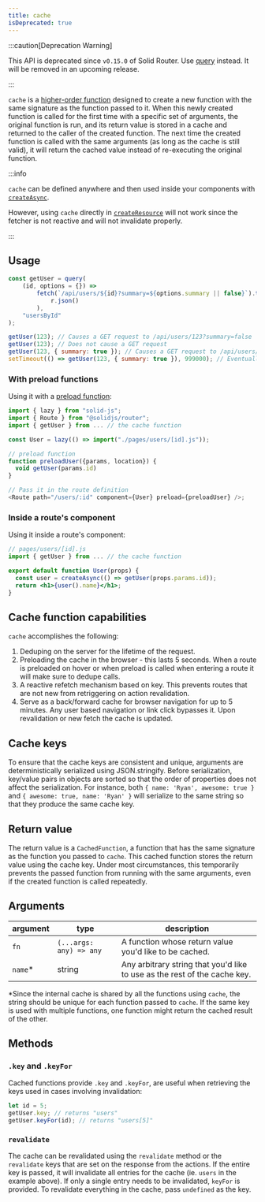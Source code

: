 ```yaml
---
title: cache
isDeprecated: true
---
```


:::caution[Deprecation Warning] 

This API is deprecated since `v0.15.0` of Solid Router. Use [query](/solid-router/reference/data-apis/query) instead. It will be removed in an upcoming release. 

:::

`cache` is a [higher-order function](https://en.wikipedia.org/wiki/Higher-order_function) designed to create a new function with the same signature as the function passed to it. 
When this newly created function is called for the first time with a specific set of arguments, the original function is run, and its return value is stored in a cache and returned to the caller of the created function. 
The next time the created function is called with the same arguments (as long as the cache is still valid), it will return the cached value instead of re-executing the original function.



:::info 

`cache` can be defined anywhere and then used inside your components with [`createAsync`](/solid-router/reference/data-apis/create-async).

However, using `cache` directly in [`createResource`](/reference/basic-reactivity/create-resource) will not work since the fetcher is not reactive and will not invalidate properly.

:::

## Usage

```js
const getUser = query(
	(id, options = {}) =>
		fetch(`/api/users/${id}?summary=${options.summary || false}`).then((r) =>
			r.json()
		),
	"usersById"
);

getUser(123); // Causes a GET request to /api/users/123?summary=false
getUser(123); // Does not cause a GET request
getUser(123, { summary: true }); // Causes a GET request to /api/users/123?summary=true
setTimeout(() => getUser(123, { summary: true }), 999000); // Eventually causes another GET request to /api/users/123?summary=true
```

### With preload functions

Using it with a [preload function](/solid-router/reference/preload-functions/preload):

```js
import { lazy } from "solid-js";
import { Route } from "@solidjs/router";
import { getUser } from ... // the cache function

const User = lazy(() => import("./pages/users/[id].js"));

// preload function
function preloadUser({params, location}) {
  void getUser(params.id)
}

// Pass it in the route definition
<Route path="/users/:id" component={User} preload={preloadUser} />;
```

### Inside a route's component

Using it inside a route's component:

```jsx
// pages/users/[id].js
import { getUser } from ... // the cache function

export default function User(props) {
  const user = createAsync(() => getUser(props.params.id));
  return <h1>{user().name}</h1>;
}
```

## Cache function capabilities

`cache` accomplishes the following:

1. Deduping on the server for the lifetime of the request.
2. Preloading the cache in the browser - this lasts 5 seconds. When a route is preloaded on hover or when preload is called when entering a route it will make sure to dedupe calls.
3. A reactive refetch mechanism based on key. This prevents routes that are not new from retriggering on action revalidation.
4. Serve as a back/forward cache for browser navigation for up to 5 minutes. Any user based navigation or link click bypasses it. Upon revalidation or new fetch the cache is updated.

## Cache keys

To ensure that the cache keys are consistent and unique, arguments are deterministically serialized using JSON.stringify. Before serialization, key/value pairs in objects are sorted so that the order of properties does not affect the serialization. For instance, both `{ name: 'Ryan', awesome: true }` and `{ awesome: true, name: 'Ryan' }` will serialize to the same string so that they produce the same cache key.

## Return value

The return value is a `CachedFunction`, a function that has the same signature as the function you passed to `cache`. This cached function stores the return value using the cache key. Under most circumstances, this temporarily prevents the passed function from running with the same arguments, even if the created function is called repeatedly.

## Arguments

| argument | type | description |
| --- | --- | --- |
| `fn` | `(...args: any) => any` | A function whose return value you'd like to be cached. |
| `name`\* | string | Any arbitrary string that you'd like to use as the rest of the cache key. |

\*Since the internal cache is shared by all the functions using `cache`, the string should be unique for each function passed to `cache`. If the same key is used with multiple functions, one function might return the cached result of the other.

## Methods

### `.key` and `.keyFor`

Cached functions provide `.key` and `.keyFor`, are useful when retrieving the keys used in cases involving invalidation:

```ts
let id = 5;
getUser.key; // returns "users"
getUser.keyFor(id); // returns "users[5]"
```

### `revalidate`

The cache can be revalidated using the `revalidate` method or the `revalidate` keys that are set on the response from the actions. If the entire key is passed, it will invalidate all entries for the cache (ie. `users` in the example above). If only a single entry needs to be invalidated, `keyFor` is provided. To revalidate everything in the cache, pass `undefined` as the key.
